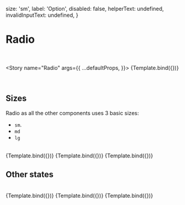 
<Meta title="MDX/Radio" component={Radio} />

  size: 'sm',
  label: 'Option',
  disabled: false,
  helperText: undefined,
  invalidInputText: undefined,
}

# Radio

<br/>

<Story
  name="Radio"
  args={{
    ...defaultProps,
  }}>
  {Template.bind({})}
</Story>

<br />

## Sizes

Radio as all the other components uses 3 basic sizes:

- `sm`.
- `md`
- `lg`

<br />

<Canvas isColumn>
  <Story
    name="Large"
    args={{
      ...defaultProps,
      label: 'Large',
      size: 'lg',
    }}>
    {Template.bind({})}
  </Story>
  <Story
    name="Medium"
    args={{
      ...defaultProps,
      label: 'Medium',
      size: 'md',
    }}>
    {Template.bind({})}
  </Story>
  <Story
    name="Small"
    args={{
      ...defaultProps,
      label: 'Small',
      size: 'sm',
    }}>
    {Template.bind({})}
  </Story>
</Canvas>

## Other states

<br />

<Canvas>
  <Story
    name="Read only"
    args={{
      ...defaultProps,
      label: 'Read only',
      readOnly: 'true',
      checked: true,
    }}>
    {Template.bind({})}
  </Story>
  <Story
    name="Required"
    args={{
      ...defaultProps,
      label: 'Required',
      required: true,
    }}>
    {Template.bind({})}
  </Story>
  <Story
    name="Disabled"
    args={{
      ...defaultProps,
      label: 'Disabled',
      disabled: true,
    }}>
    {Template.bind({})}
  </Story>
</Canvas>

<ArgsTable of={Radio} />
